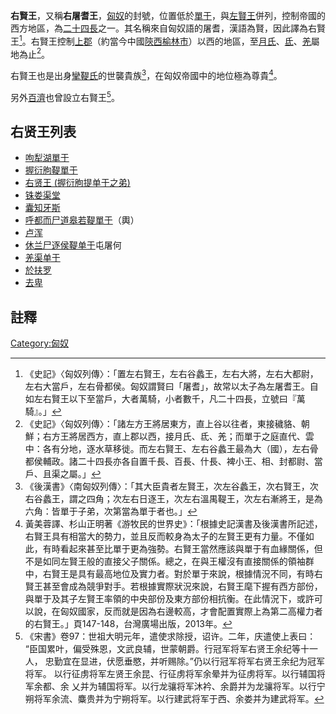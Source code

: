 '''右賢王'''，又稱'''右屠耆王'''，[[匈奴|匈奴]]的封號，位置低於[[單于|單于]]，與[[左賢王|左賢王]]併列，控制帝國的西方地區，為[[二十四長|二十四長]]之一。其名稱來自匈奴語的屠耆，漢語為賢，因此譯為右賢王<ref>《史記》〈匈奴列傳〉：「置左右賢王，左右谷蠡王，左右大將，左右大都尉，左右大當戶，左右骨都侯。匈奴謂賢曰「屠耆」，故常以太子為左屠耆王。自如左右賢王以下至當戶，大者萬騎，小者數千，凡二十四長，立號曰『萬騎』。」</ref>。右賢王控制[[上郡|上郡]]（約當今中國[[陝西|陝西]][[榆林市|榆林市]]）以西的地區，至[[月氏|月氏]]、[[氐|氐]]、[[羌|羌]]屬地為止<ref>《史記》〈匈奴列傳〉：「諸左方王將居東方，直上谷以往者，東接穢貉、朝鮮；右方王將居西方，直上郡以西，接月氏、氐、羌；而單于之庭直代、雲中：各有分地，逐水草移徙。而左右賢王、左右谷蠡王最為大（國），左右骨都侯輔政。諸二十四長亦各自置千長、百長、什長、裨小王、相、封都尉、當戶、且渠之屬。」</ref>。

右賢王也是出身[[攣鞮氏|攣鞮氏]]的世襲貴族<ref>《後漢書》〈南匈奴列傳〉：「其大臣貴者左賢王，次左谷蠡王，次右賢王，次右谷蠡王，謂之四角；次左右日逐王，次左右溫禺鞮王，次左右漸將王，是為六角：皆單于子弟，次第當為單于者也。」</ref>，在匈奴帝國中的地位極為尊貴<ref>黃美蓉譯、杉山正明著《游牧民的世界史》：「根據史記漢書及後漢書所記述，右賢王具有相當大的勢力，並且反而較身為太子的左賢王更有力量。不僅如此，有時看起來甚至比單于更為強勢。右賢王當然應該與單于有血緣關係，但不是如同左賢王般的直接父子關係。總之，在與王權沒有直接關係的領袖群中，右賢王是具有最高地位及實力者。對於單于來說，根據情況不同，有時右賢王甚至會成為競爭對手。若根據實際狀況來說，右賢王麾下握有西方部份，與單于及其子左賢王率領的中央部份及東方部份相抗衡。在此情況下，或許可以說，在匈奴國家，反而就是因為右邊較高，才會配置實際上為第二高權力者的右賢王。」頁147-148，台灣廣場出版，2013年。</ref>。

另外[[百濟|百濟]]也曾設立右賢王<ref>《宋書》卷97：世祖大明元年，遣使求除授，诏许。二年，庆遣使上表曰： “臣国累叶，偏受殊恩，文武良辅，世蒙朝爵。行冠军将军右贤王余纪等十一人， 忠勤宜在显进，伏愿垂愍，并听赐除。”仍以行冠军将军右贤王余纪为冠军将军。 以行征虏将军左贤王余昆、行征虏将军余晕并为征虏将军。以行辅国将军余都、余 乂并为辅国将军。以行龙骧将军沐衿、余爵并为龙骧将军。以行宁朔将军余流、麋贵并为宁朔将军。以行建武将军于西、余娄并为建武将军。</ref>。

==右贤王列表==
* [[呴犁湖單于|呴犁湖單于]]
* [[握衍朐鞮單于|握衍朐鞮單于]]
* [[右贤王_(握衍朐提单于之弟)|右贤王 (握衍朐提单于之弟)]]
* [[铢娄渠堂|铢娄渠堂]]
* [[囊知牙斯|囊知牙斯]]
* [[呼都而尸道皋若鞮單于|呼都而尸道皋若鞮單于]]（輿）
* [[卢浑|卢浑]]
* [[休兰尸逐侯鞮单于|休兰尸逐侯鞮单于]]屯屠何
* [[羌渠单于|羌渠单于]]
* [[於扶罗|於扶罗]]
* [[去卑|去卑]]
==註釋==
{{reflist}}
[[Category:匈奴|Category:匈奴]]